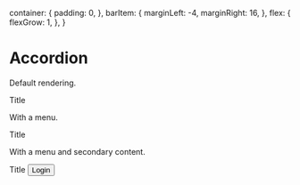 


  container: {
    padding: 0,
  },
  barItem: {
    marginLeft: -4,
    marginRight: 16,
  },
  flex: {
    flexGrow: 1,
  },
}

<Meta title="Components/AppBar" component={AppBar} />

# Accordion

Default rendering.

<Preview>
  <Story name="default">
    <div style={styles.container}>
      <AppBar>
        <Typography variant="title" color="inherit">
          Title
        </Typography>
      </AppBar>
    </div>
  </Story>
</Preview>

With a menu.

<Preview>
  <Story name="with a menu">
    <div style={styles.container}>
      <AppBar>
        <IconButton style={styles.barItem} color="inherit" aria-label="Menu">
          <MenuIcon />
        </IconButton>
        <Typography variant="title" color="inherit">
          Title
        </Typography>
      </AppBar>
    </div>
  </Story>
</Preview>


    
With a menu and secondary content.

<Preview>
  <Story name="with a menu and secondary content">
    <div style={styles.container}>
      <AppBar>
        <IconButton color="inherit" aria-label="Menu">
          <MenuIcon />
        </IconButton>
        <Typography variant="title" color="inherit" style={styles.flex}>
          Title
        </Typography>
        <Button color="inherit">Login</Button>
      </AppBar>
    </div>
  </Story>
</Preview>
